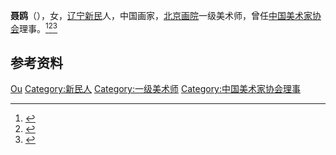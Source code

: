 '''聂鸥'''（{{bd|1948年|}}），女，[[辽宁|辽宁]][[新民县|新民]]人，中国画家，[[北京画院|北京画院]]一级美术师，曾任[[中国美术家协会|中国美术家协会]]理事。<ref>{{Cite book|title=中国当代书画家名人大辞典|author=郭翔主编|publisher=河南美术出版社|year=1993|isbn=|location=郑州|pages=}}</ref><ref>{{Cite book|title=中国当代国画家辞典|author=金通达主编|publisher=浙江人民出版社|year=2001|isbn=|location=杭州|pages=}}</ref><ref>{{Cite book|title=中国当代青年名人大辞典 • 二 文学艺术卷|author=褚德新主编; 周浙平, 侯云章副主编|publisher=黑龙江人民出版社|year=1993|isbn=|location=哈尔滨|pages=}}</ref>

== 参考资料 ==
{{reflist}}

{{Navboxes 
| title  = 聂鸥在[[中国美术家协会|中国美术家协会]]的职务
| list1  =
{{中国美术家协会第四届理事会}}
}}

{{Authority control}}
{{DEFAULTSORT:Nie聂}}
[[Category:聂姓|Ou]]
[[Category:新民人|Category:新民人]]
[[Category:一级美术师|Category:一级美术师]]
[[Category:中国美术家协会理事|Category:中国美术家协会理事]]

{{中国人物小作品}}